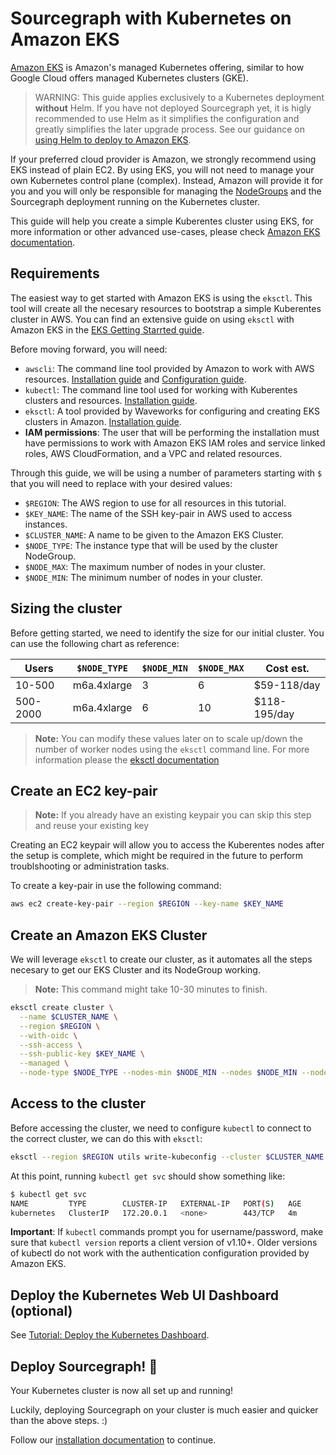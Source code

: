 # Sourcegraph with Kubernetes on Amazon EKS

[Amazon EKS](https://aws.amazon.com/eks/) is Amazon's managed Kubernetes offering, similar to how Google Cloud offers managed Kubernetes clusters (GKE).

> WARNING: This guide applies exclusively to a Kubernetes deployment **without** Helm. If you have not deployed Sourcegraph yet, it is higly recommended to use Helm as it simplifies the configuration and greatly simplifies the later upgrade process. See our guidance on [using Helm to deploy to Amazon EKS](/admin/deploy/kubernetes/helm#configure-sourcegraph-on-elastic-kubernetes-service-eks).

If your preferred cloud provider is Amazon, we strongly recommend using EKS instead of plain EC2. By using EKS, you will not need to manage your own Kubernetes control plane (complex). Instead, Amazon will provide it for you and you will only be responsible for managing the [NodeGroups](https://docs.aws.amazon.com/eks/latest/userguide/managed-node-groups.html) and the Sourcegraph deployment running on the Kubernetes cluster.

This guide will help you create a simple Kuberentes cluster using EKS, for more information or other advanced use-cases, please check [Amazon EKS documentation](https://docs.aws.amazon.com/eks/latest/userguide/getting-started.html).

## Requirements

The easiest way to get started with Amazon EKS is using the `eksctl`. This tool will create all the necesary resources to bootstrap a simple Kuberentes cluster in AWS.
You can find an extensive guide on using `eksctl` with Amazon EKS in the [EKS Getting Starrted guide](https://docs.aws.amazon.com/eks/latest/userguide/getting-started-eksctl.html).

Before moving forward, you will need:

- `awscli`: The command line tool provided by Amazon to work with AWS resources. [Installation guide](https://docs.aws.amazon.com/cli/latest/userguide/install-cliv2.html) and [Configuration guide](https://docs.aws.amazon.com/cli/latest/userguide/cli-configure-quickstart.html#cli-configure-quickstart-config).
- `kubectl`: The command line tool used for working with Kuberentes clusters and resources. [Installation guide](https://kubernetes.io/docs/tasks/tools/).
- `eksctl`: A tool provided by Waveworks for configuring and creating EKS clusters in Amazon. [Installation guide](https://eksctl.io/introduction/#installation).
- **IAM permissions**: The user that will be performing the installation must have permissions to work with Amazon EKS IAM roles and service linked roles, AWS CloudFormation, and a VPC and related resources.

Through this guide, we will be using a number of parameters starting with `$` that you will need to replace with your desired values:

- `$REGION`: The AWS region to use for all resources in this tutorial.
- `$KEY_NAME`: The name of the SSH key-pair in AWS used to access instances.
- `$CLUSTER_NAME`: A name to be given to the Amazon EKS Cluster.
- `$NODE_TYPE`: The instance type that will be used by the cluster NodeGroup.
- `$NODE_MAX`: The maximum number of nodes in your cluster.
- `$NODE_MIN`: The minimum number of nodes in your cluster.

## Sizing the cluster

Before getting started, we need to identify the size for our initial cluster. You can use the following chart as reference:

| Users    | `$NODE_TYPE`  | `$NODE_MIN` | `$NODE_MAX` | Cost est.    |
| -------- | ------------- | ----------- | ----------- | ------------ |
| 10-500   | m6a.4xlarge   | 3           | 6           | $59-118/day  |
| 500-2000 | m6a.4xlarge   | 6           | 10          | $118-195/day |

> **Note:** You can modify these values later on to scale up/down the number of worker nodes using the `eksctl` command line. For more information please the [eksctl documentation](https://eksctl.io/)

## Create an EC2 key-pair

> **Note:** If you already have an existing keypair you can skip this step and reuse your existing key

Creating an EC2 keypair will allow you to access the Kuberentes nodes after the setup is complete, which might be required in the future to perform troublshooting or administration tasks.

To create a key-pair in use the following command:

```bash
aws ec2 create-key-pair --region $REGION --key-name $KEY_NAME
```

## Create an Amazon EKS Cluster

We will leverage `eksctl` to create our cluster, as it automates all the steps necesary to get our EKS Cluster and its NodeGroup working.

> **Note:** This command might take 10-30 minutes to finish.

```bash
eksctl create cluster \
  --name $CLUSTER_NAME \
  --region $REGION \
  --with-oidc \
  --ssh-access \
  --ssh-public-key $KEY_NAME \
  --managed \
  --node-type $NODE_TYPE --nodes-min $NODE_MIN --nodes $NODE_MIN --nodes-max $NODE_MAX
```

## Access to the cluster

Before accessing the cluster, we need to configure `kubectl` to connect to the correct cluster, we can do this with `eksctl`:

```bash
eksctl --region $REGION utils write-kubeconfig --cluster $CLUSTER_NAME
```

At this point, running `kubectl get svc` should show something like:

```bash
$ kubectl get svc
NAME         TYPE        CLUSTER-IP   EXTERNAL-IP   PORT(S)   AGE
kubernetes   ClusterIP   172.20.0.1   <none>        443/TCP   4m
```

**Important**: If `kubectl` commands prompt you for username/password, make sure that `kubectl version` reports a client version of v1.10+. Older versions of kubectl do not work with the authentication configuration provided by Amazon EKS.

## Deploy the Kubernetes Web UI Dashboard (optional)

See [Tutorial: Deploy the Kubernetes Dashboard](https://docs.aws.amazon.com/eks/latest/userguide/dashboard-tutorial.html).

## Deploy Sourcegraph! 🎉

Your Kubernetes cluster is now all set up and running!

Luckily, deploying Sourcegraph on your cluster is much easier and quicker than the above steps. :)

Follow our [installation documentation](/admin/deploy/kubernetes/) to continue.

